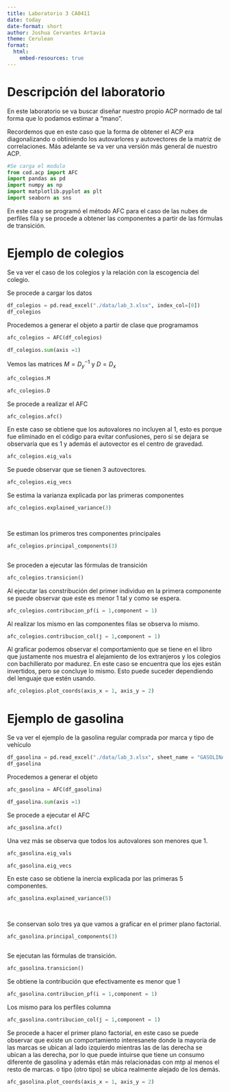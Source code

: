 ```yaml
---
title: Laboratorio 3 CA0411
date: today
date-format: short
author: Joshua Cervantes Artavia
theme: Cerulean
format:
  html:
    embed-resources: true
---
```



# Descripción del laboratorio 

En este laboratorio se va buscar diseñar nuestro propio ACP normado de tal forma que lo podamos estimar a "mano".

Recordemos que en este caso que la forma de obtener el ACP era diagonalizando o obtiniendo los autovarlores y autovectores de la matriz de correlaciones.
Más adelante se va ver una versión más general de nuestro ACP. 

```python
#Se carga el modulo
from cod.acp import AFC
import pandas as pd
import numpy as np 
import matplotlib.pyplot as plt
import seaborn as sns
```


En este caso se programó el método AFC para el caso de las nubes de perfiles fila y se procede a obtener las componentes a partir de las fórmulas de transición.

# Ejemplo de colegios

Se va ver el caso de los colegios y la relación con la escogencia del colegio.


Se procede a cargar los datos
```python
df_colegios = pd.read_excel("./data/lab_3.xlsx", index_col=[0])
df_colegios
```


Procedemos a generar el objeto a partir de clase que programamos
```python
afc_colegios = AFC(df_colegios)

df_colegios.sum(axis =1)
```




Vemos las matrices $M = D^{-1}_{y}$ y $D = D_{x}$
```python
afc_colegios.M
```

```python
afc_colegios.D
```


Se procede a realizar el AFC
```python
afc_colegios.afc()

```


En este caso se obtiene que los autovalores no incluyen al 1, esto es porque fue eliminado en el código para evitar confusiones, pero si se dejara se observaría que es 1 y además el autovector es el centro de gravedad.

```python
afc_colegios.eig_vals

```

Se puede observar que se tienen 3 autovectores. 


```python

afc_colegios.eig_vecs
```

Se estima la varianza explicada por las primeras componentes

```python
afc_colegios.explained_variance(3)

        
```


Se estiman los primeros tres componentes principales
```python

afc_colegios.principal_components(3)



```

Se proceden a ejecutar las fórmulas de transición
```python
afc_colegios.transicion()

```



Al ejecutar las constribución del primer individuo en la primera componente se puede observar que este es menor 1 tal y como se espera.
```python
afc_colegios.contribucion_pf(i = 1,component = 1)

```


Al realizar los mismo en las componentes filas se observa lo mismo.
```python
afc_colegios.contribucion_col(j = 1,component = 1)

```


Al graficar podemos observar el comportamiento que se tiene en el libro que justamente nos muestra el alejamiento de los extranjeros y los colegios con bachillerato por madurez. En este caso se encuentra que los ejes están invertidos, pero se concluye lo mismo. Esto puede suceder dependiendo del lenguaje que estén usando.

```python
afc_colegios.plot_coords(axis_x = 1, axis_y = 2)


```



# Ejemplo de gasolina

Se va ver el ejemplo de la gasolina regular comprada por marca y tipo de vehículo
```python
df_gasolina = pd.read_excel("./data/lab_3.xlsx", sheet_name = "GASOLINA", index_col=[0])
df_gasolina
```


Procedemos a generar el objeto
```python
afc_gasolina = AFC(df_gasolina)

df_gasolina.sum(axis =1)
```



Se procede a ejecutar el AFC

```python
afc_gasolina.afc()

```

Una vez más se observa que todos los autovalores son menores que 1.

```python
afc_gasolina.eig_vals

```


```python

afc_gasolina.eig_vecs
```

En este caso se obtiene la inercia explicada por las primeras 5 componentes.

```python
afc_gasolina.explained_variance(5)

        
```


Se conservan solo tres ya que vamos a graficar en el primer plano factorial.
```python

afc_gasolina.principal_components(3)



```



Se ejecutan las fórmulas de transición.
```python
afc_gasolina.transicion()

```

Se obtiene la contribución que efectivamente es menor que 1

```python
afc_gasolina.contribucion_pf(i = 1,component = 1)

```

Los mismo para los perfiles columna

```python
afc_gasolina.contribucion_col(j = 1,component = 1)

```


Se procede a hacer el primer plano factorial, en este caso se puede observar que existe un comportamiento interesanete donde la mayoría de las marcas se ubican al lado izquierdo mientras las de las derecha se ubican a las derecha, por lo que puede intuirse que tiene un consumo diferente de gasolina y además etán más relacionadas con mtp al menos el resto de marcas. o tipo (otro tipo) se ubica realmente alejado de los demás.

```python
afc_gasolina.plot_coords(axis_x = 1, axis_y = 2)


```






